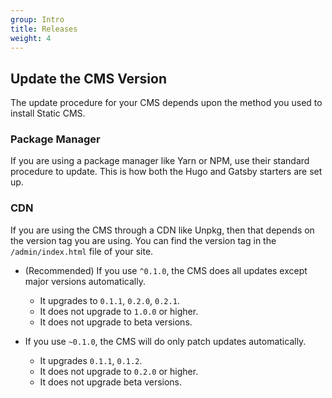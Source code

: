 ```yaml
---
group: Intro
title: Releases
weight: 4
---
```




## Update the CMS Version

The update procedure for your CMS depends upon the method you used to install Static CMS.

### Package Manager

If you are using a package manager like Yarn or NPM, use their standard procedure to update. This is how both the Hugo and Gatsby starters are set up.

### CDN

If you are using the CMS through a CDN like Unpkg, then that depends on the version tag you are using. You can find the version tag in the `/admin/index.html` file of your site.

- (Recommended) If you use `^0.1.0`, the CMS does all updates except major versions automatically.
  - It upgrades to `0.1.1`, `0.2.0`, `0.2.1`.
  - It does not upgrade to `1.0.0` or higher.
  - It does not upgrade to beta versions.

- If you use `~0.1.0`, the CMS will do only patch updates automatically.
  - It upgrades `0.1.1`, `0.1.2`.
  - It does not upgrade to `0.2.0` or higher.
  - It does not upgrade beta versions.
